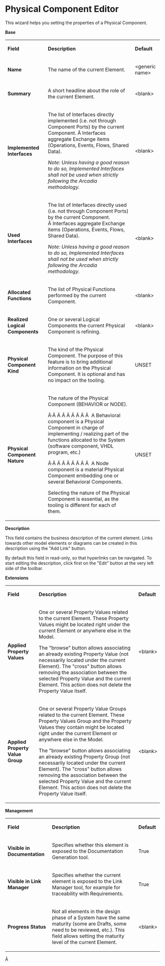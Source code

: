 =Physical Component Editor=

 
This wizard helps you setting the properties of a Physical Component.

 
'''Base'''

                                                 
{| border="1"
|-
| 
'''Field'''

 
| 
'''Description'''

 
| 
'''Default'''

 
|-
| 
'''Name'''

 
| 
The name of the current Element.

 
| 
&lt;generic name&gt;

 
|-
| 
'''Summary'''

 
| 
A short headline about the role of the current Element.

 
| 
&lt;blank&gt;

 
|-
| 
'''Implemented Interfaces'''

 
| 
The list of Interfaces directly implemented (i.e. not through Component Ports) by the current Component. Â Interfaces aggregate Exchange items (Operations, Events, Flows, Shared Data).

 
''Note: Unless having a good reason to do so, Implemented Interfaces shall not be used when strictly following the Arcadia methodology.''

 
| 
&lt;blank&gt;

 
|-
| 
'''Used Interfaces'''

 
| 
The list of Interfaces directly used (i.e. not through Component Ports) by the current Component. Â Interfaces aggregate Exchange items (Operations, Events, Flows, Shared Data).

 
''Note: Unless having a good reason to do so, Implemented Interfaces shall not be used when strictly following the Arcadia methodology.''

 
| 
&lt;blank&gt;

 
|-
| 
'''Allocated Functions'''

 
| 
The list of Physical Functions performed by the current Component.

 
| 
&lt;blank&gt;

 
|-
| 
'''Realized Logical Components'''

 
| 
One or several Logical Components the current Physical Component is refining.

 
| 
&lt;blank&gt;

 
|-
| 
'''Physical Component Kind'''

 
| 
The kind of the Physical Component. The purpose of this feature is to bring additional information on the Physical Component. It is optional and has no impact on the tooling.

 
| 
UNSET

 
|-
| 
'''Physical Component Nature'''

 
| 
The nature of the Physical Component (BEHAVIOR or NODE).

 
Â·Â Â Â Â Â Â Â Â  A Behavioral component is a Physical Component in charge of implementing / realizing part of the functions allocated to the System (software component, VHDL program, etc.)

 
Â·Â Â Â Â Â Â Â Â  A Node component is a material Physical Component embedding one or several Behavioral Components.

 
Selecting the nature of the Physical Component is essential, as the tooling is different for each of them.

 
| 
UNSET

 
|} 
 

 
'''Description'''

 
This field contains the business description of the current element. Links towards other model elements or diagrams can be created in this description using the &quot;Add Link&quot; button.

 
By default this field in read-only, so that hyperlinks can be navigated. To start editing the description, click first on the &quot;Edit&quot; button at the very left side of the toolbar.

 
 

 
'''Extensions'''

                   
{| border="1"
|-
| 
'''Field'''

 
| 
'''Description'''

 
| 
'''Default'''

 
|-
| 
'''Applied Property Values'''

 
| 
One or several Property Values related to the current Element. These Property Values might be located right under the current Element or anywhere else in the Model.

 
The "browse" button allows associating an already existing Property Value (not necessarily located under the current Element). The "cross" button allows removing the association between the selected Property Value and the current Element. This action does not delete the Property Value itself.

 
| 
&lt;blank&gt;

 
|-
| 
'''Applied Property Value Group'''

 
| 
One or several Property Value Groups related to the current Element. These Property Values Group and the Property Values they contain might be located right under the current Element or anywhere else in the Model.

 
The "browse" button allows associating an already existing Property Group (not necessarily located under the current Element). The "cross" button allows removing the association between the selected Property Value and the current Element. This action does not delete the Property Value itself.

 
| 
&lt;blank&gt;

 
|} 
 

 
'''Management'''

                        
{| border="1"
|-
| 
'''Field'''

 
| 
'''Description'''

 
| 
'''Default'''

 
|-
| 
'''Visible in Documentation'''

 
| 
Specifies whether this element is exposed to the Documentation Generation tool.

 
| 
True

 
|-
| 
'''Visible in Link Manager'''

 
| 
Specifies whether the current element is exposed to the Link Manager tool, for example for traceability with Requirements.

 
| 
True

 
|-
| 
'''Progress Status'''

 
| 
Not all elements in the design phase of a System have the same maturity (some are Drafts, some need to be reviewed, etc.). This field allows setting the maturity level of the current Element.

 
| 
&lt;blank&gt;

 
|} 
Â 

   